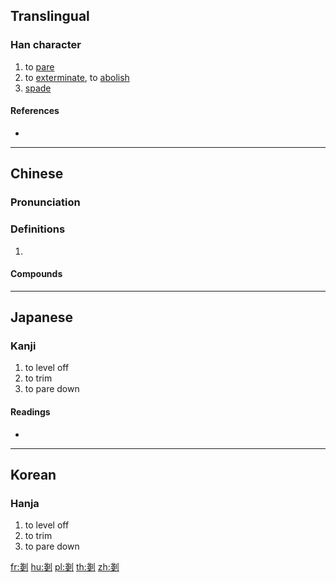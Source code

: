 {{also|刬}}
==Translingual==

===Han character===
{{Han char|rn=18|rad=刀|as=08|sn=10|four=|canj=IILN|ids=⿰戔刂}}

# to [[pare]]
# to [[exterminate]], to [[abolish]]
# [[spade]]

====References====
* {{Han ref|kx=0141.050|dkj=02036|dj=0320.120|hdz=10343.190|uh=5257|ud=21079}}

----

==Chinese==
{{zh-forms|s=刬}}

===Pronunciation===
{{zh-pron
|m=chǎn
|c=caan2
|mc=y
|oc=y
|cat=
}}

===Definitions===
{{zh-hanzi}}

# {{zh-alt-form|剷}} {{attention|zh|if it's an alt form, why does it have compounds}}

====Compounds====
{{zh-der|一剗|剗刷|剗削|剗卻|剗地|剗子箭|剗惡除奸|剗新|剗滅|剗草除根|剗著|剗襪|剗跡|剗除|剗革|剗馬}}

----

==Japanese==

===Kanji===
{{ja-kanji|grade=|rs=刀08}}

# to level off
# to trim
# to pare down

====Readings====
* {{ja-readings|on=[[さん]] (san), [[せん]] (sen)|kun=[[けずる]] (kezuru), [[たいらにする]] (tairanisuru)}}

----

==Korean==

===Hanja===
{{ko-hanja|hangeul=잔|rv=jan|mr=chan}}

# to level off
# to trim
# to pare down

[[fr:剗]]
[[hu:剗]]
[[pl:剗]]
[[th:剗]]
[[zh:剗]]
